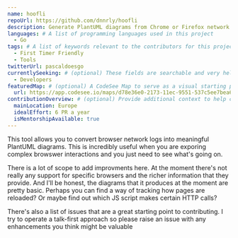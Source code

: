 ```yaml
---
name: hoofli
repoUrl: https://github.com/dnnrly/hoofli
description: Generate PlantUML diagrams from Chrome or Firefox network inspections.
languages: # A list of programming languages used in this project
  - Go
tags: # A list of keywords relevant to the contributors for this project
  - First Timer Friendly
  - Tools
twitterUrl: pascaldoesgo
currentlySeeking: # (optional) These fields are searchable and very helpful for contributors to match well with your project
  - Developers
featuredMap: # (optional) A CodeSee Map to serve as a visual starting point for contributors
  url: https://app.codesee.io/maps/d78e36e0-2173-11ec-9551-537c5ee7bea6
contributionOverview: # (optional) Provide additional context to help contributors match well with your project
  mainLocation: Europe
  idealEffort: 6 PR a year
  isMentorshipAvailable: true
---
```


<!-- Divide your content into sections using our handy shortcodes. Each section is optional -->

<Overview>
  
This tool allows you to convert browser network logs into meaningful PlantUML diagrams. This is incredibly useful
  when you are exporing complex browswer interactions and you just need to see what's going on.

</Overview>

<Contributing>

There is a lot of scope to add improvments here. At the moment there's not really any support for specific browsers
  and the richer information that they provide. And I'll be honest, the diagrams that it produces at the moment are
  pretty basic. Perhaps you can find a way of tracking how pages are reloaded? Or maybe find out which JS script
  makes certain HTTP calls?

There's also a list of issues that are a great starting point to contributing. I try to operate a talk-first approach so please
  raise an issue with any enhancements you think might be valuable
  
</Contributing>
